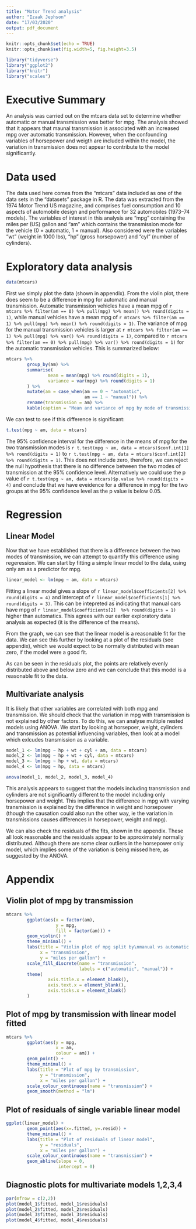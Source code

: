 ```yaml
---
title: "Motor Trend analysis"
author: "Izaak Jephson"
date: "17/03/2020"
output: pdf_document
---
```

\fontsize{9}{9}
\selectfont
```r
knitr::opts_chunk$set(echo = TRUE)
knitr::opts_chunk$set(fig.width=5, fig.height=3.5) 
```

```r
library("tidyverse")
library("ggplot2")
library("knitr")
library("scales")
```
# Executive Summary

An analysis was carried out on the mtcars data set to determine whether automatic or manual transmission was better for mpg. The analysis showed that it appears that maunal transmission is associated with an increased mpg over automatic transmission. However, when the confounding variables of horsepower and weigth are included within the model, the variation in transmission does not appear to contribute to the model significantly.

# Data used

The data used here comes from the "mtcars" data included as one of the data sets in the "datasets" package in R. The data was extracted from the 1974 Motor Trend US magazine, and comprises fuel consumption and 10 aspects of automobile design and performance for 32 automobiles (1973–74 models). The variables of interest in this analysis are "mpg" containing the miles per (US) gallon and "am" which contains the transmission mode for the vehicle (0 = automatic, 1 = manual). Also considered were the variables "wt" (weight in 1000 lbs), "hp" (gross horsepower) and "cyl" (number of cylinders).

# Exploratory data analysis

```r
data(mtcars)

```

First we simply plot the data (shown in appendix). From the violin plot, there does seem to be a difference in mpg for automatic and manual transmission. Automatic transmission vehicles have a mean mpg of `r mtcars %>% filter(am == 0) %>% pull(mpg) %>% mean() %>% round(digits = 1)`, while manual vehicles have a mean mpg of `r mtcars %>% filter(am == 1) %>% pull(mpg) %>% mean() %>% round(digits = 1)`. The variance of mpg for the manual transmission vehicles is larger at `r mtcars %>% filter(am == 1) %>% pull(mpg) %>% var() %>% round(digits = 1)`, compared to `r mtcars %>% filter(am == 0) %>% pull(mpg) %>% var() %>% round(digits = 1)` for the automatic transmission vehicles. This is summarized below:

```r
mtcars %>%
        group_by(am) %>%
        summarise(
                mean = mean(mpg) %>% round(digits = 1),
                variance = var(mpg) %>% round(digits = 1)
        ) %>%
        mutate(am = case_when(am == 0 ~ "automatic",
                              am == 1 ~ "manual")) %>%
        rename(transmission = am) %>% 
        kable(caption = "Mean and variance of mpg by mode of transmission")
```

We can test to see if this difference is significant:

```r
t.test(mpg ~ am, data = mtcars)
```

The 95% confidence interval for the difference in the means of mpg for the two transmission modes is `r t.test(mpg ~ am, data = mtcars)$conf.int[1] %>% round(digits = 1)` to `r t.test(mpg ~ am, data = mtcars)$conf.int[2] %>% round(digits = 1)`. This does not include zero, therefore, we can reject the null hypothesis that there is no difference between the two modes of transmission at the 95% confidence level. Alternatively we could use the p value of `r t.test(mpg ~ am, data = mtcars)$p.value %>% round(digits = 4)` and conclude that we have eveidence for a difference in mpg for the two groups at the 95% confidence level as the p value is below 0.05.

# Regression

## Linear Model                                                                                                 
Now that we have established that there is a difference between the two modes of transmission, we can attempt to quantify this difference using regeression. We can start by fitting a simple linear model to the data, using only am as a predictor for mpg.
                                          
```r
linear_model <- lm(mpg ~ am, data = mtcars)

```

Fitting a linear model gives a slope of `r linear_model$coefficients[2] %>% round(digits = 4)` and intercept of `r linear_model$coefficients[1] %>% round(digits = 3)`. This can be intepreted as indicating that manual cars have mpg of `r linear_model$coefficients[2]  %>% round(digits = 1)` higher than automatics. This agrees with our earlier exploratory data analysis as expected (it is the difference of the means).

From the graph, we can see that the linear model is a reasonable fit for the data. We can see this further by looking at a plot of the residuals (see appendix), which we would expect to be normally distributed with mean zero, if the model were a good fit.

As can be seen in the residuals plot, the points are relatively evenly distributed above and below zero and we can conclude that this model is a reasonable fit to the data.

## Multivariate analysis

It is likely that other variables are correlated with both mpg and transmission. We should check that the variation in mpg with transmission is not explained by other factors. To do this, we can analyse multiple nested models using ANOVA. We start by looking at horsepoer, weight, cylinders and transmission as potential influencing variables, then look at a model which exlcudes transmission as a variable.

```r
model_1 <- lm(mpg ~ hp + wt + cyl + am, data = mtcars)
model_2 <- lm(mpg ~ hp + wt + cyl, data = mtcars)
model_3 <- lm(mpg ~ hp + wt, data = mtcars)
model_4 <- lm(mpg ~ hp, data = mtcars)

anova(model_1, model_2, model_3, model_4)
```
This analysis appears to suggest that the models including transmission and cylinders are not significantly different to the model including only horsepower and weight. This implies that the difference in mpg with varying transmission is explained by the difference in weight and horsepower (though the causation could also run the other way, ie the variation in transmissions causes differences in horsepower, weight and mpg).

We can also check the residuals of the fits, shown in the appendix. These all look reasonable and the residuals appear to be approximately normally distributed. Although there are some clear outliers in the horsepower only model, which implies some of the variation is being missed here, as suggested by the ANOVA.

# Appendix

## Violin plot of mpg by transmission

```r
mtcars %>%
        ggplot(aes(x = factor(am),
                   y = mpg,
                   fill = factor(am))) +
        geom_violin() +
        theme_minimal() +
        labs(title = "Violin plot of mpg split by\nmanual vs automatic transmission",
             x = "transmission",
             y = "miles per gallon") +
        scale_fill_discrete(name = "transmission",
                            labels = c("automatic", "manual")) +
        theme(
                axis.title.x = element_blank(),
                axis.text.x = element_blank(),
                axis.ticks.x = element_blank()
        )
```

## Plot of mpg by transmission with linear model fitted

```r
mtcars %>%
        ggplot(aes(y = mpg,
                   x = am,
                   colour = am)) +
        geom_point() +
        theme_minimal() +
        labs(title = "Plot of mpg by transmission",
             y = "transmission",
             x = "miles per gallon") +
        scale_colour_continuous(name = "transmission") +
        geom_smooth(method = "lm")
```

## Plot of residuals of single variable linear model

```r

ggplot(linear_model) + 
        geom_point(aes(x=.fitted, y=.resid)) +
        theme_minimal() +
        labs(title = "Plot of residuals of linear model",
             y = "residuals",
             x = "miles per gallon") +
        scale_colour_continuous(name = "transmission") +
        geom_abline(slope = 0,
                    intercept = 0)


```

## Diagnostic plots for multivariate models 1,2,3,4

```r

par(mfrow = c(2,2))
plot(model_1$fitted, model_1$residuals)
plot(model_2$fitted, model_2$residuals)
plot(model_3$fitted, model_3$residuals)
plot(model_4$fitted, model_4$residuals)

```

